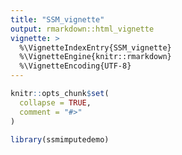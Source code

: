 ```yaml
---
title: "SSM_vignette"
output: rmarkdown::html_vignette
vignette: >
  %\VignetteIndexEntry{SSM_vignette}
  %\VignetteEngine{knitr::rmarkdown}
  %\VignetteEncoding{UTF-8}
---
```


```r
knitr::opts_chunk$set(
  collapse = TRUE,
  comment = "#>"
)
```

```r
library(ssmimputedemo)
```

